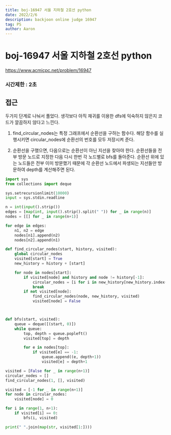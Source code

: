 ```yaml
---
title: boj-16947 서울 지하철 2호선 python
date: 2022/2/6
description: backjoon online judge 16947
tag: PS
author: Aaron
---
```


# boj-16947 서울 지하철 2호선 python

https://www.acmicpc.net/problem/16947

### 시간제한 : 2초

## 접근
두가지 단계로 나눠서 풀었다. 생각보다 아직 재귀를 이용한 dfs에 익숙하지 않은지 코드가 깔끔하지 않다고 느낀다.

1. find_circular_nodes는 특정 그래프에서 순환선을 구하는 함수다.
해당 함수를 실행시키면 circular_nodes에 순환선의 번호를 모두 저장시켜 준다.

2. 순환선을 구했으면, 다음으로는 순환선이 아닌 지선을 찾아야 한다. 순환선들을 전부 방문 노드로 지정한 다음 다시 한번 각 노드별로 bfs를 돌아준다. 순환선 위에 있는 노드들은 전부 이미 방문했기 때문에 각 순환선 노드에서 파생되는 지선들만 방문하여 depth를 계산해주면 된다.
```python
import sys
from collections import deque

sys.setrecursionlimit(10000)
input = sys.stdin.readline

n = int(input().strip())
edges = [map(int, input().strip().split(" ")) for _ in range(n)]
nodes = [[] for _ in range(n+1)]

for edge in edges:
    n1, n2 = edge
    nodes[n1].append(n2)
    nodes[n2].append(n1)

def find_circular_nodes(start, history, visited):
    global circular_nodes
    visited[start] = True
    new_history = history + [start]

    for node in nodes[start]:
        if visited[node] and history and node != history[-1]:
            circular_nodes = [i for i in new_history[new_history.index(node):]]
            break
        if not visited[node]:
            find_circular_nodes(node, new_history, visited)
            visited[node] = False



def bfs(start, visited):
    queue = deque([(start, 0)])
    while queue:
        top, depth = queue.popleft()
        visited[top] = depth

        for e in nodes[top]:
            if visited[e] == -1:
                queue.append((e, depth+1))
                visited[e] = depth+1

visited = [False for _ in range(n+1)]
circular_nodes = []
find_circular_nodes(1, [], visited)

visited = [-1 for _ in range(n+1)]
for node in circular_nodes:
    visited[node] = 0

for i in range(1, n+1):
    if visited[i] == 0:
        bfs(i, visited)

print(" ".join(map(str, visited[1:])))
```
